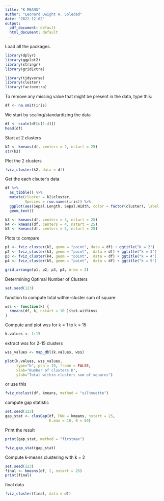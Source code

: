 ---
title: "K MEANS"
author: "Leonard Dwight A. Soledad"
date: "2022-12-02"
output:
  pdf_document: default
  html_document: default
---

Load all the packages.
```{r setup, include=FALSE}
library(dplyr)       
library(ggplot2)     
library(stringr)     
library(gridExtra)   

library(tidyverse)  
library(cluster)     
library(factoextra)  
```

To remove any missing value that might be present in the data, type this:
```{r}
df <- na.omit(iris)
```

We start by scaling/standardizing the data
```{r}
df <- scale(df[c(1:4)])
head(df)
```

Start at 2 clusters
```{r}
k2 <- kmeans(df, centers = 2, nstart = 25)
str(k2)
```

Plot the 2 clusters
```{r}
fviz_cluster(k2, data = df)
```

Get the each clsuter's data
```{r}
df %>%
  as_tibble() %>%
  mutate(cluster = k2$cluster,
         Species = row.names(iris)) %>%
  ggplot(aes(Sepal.Length, Sepal.Width, color = factor(cluster), label = Species)) +
  geom_text()

k3 <- kmeans(df, centers = 3, nstart = 25)
k4 <- kmeans(df, centers = 4, nstart = 25)
k5 <- kmeans(df, centers = 5, nstart = 25)
```

Plots to compare
```{r}
p1 <- fviz_cluster(k2, geom = "point", data = df) + ggtitle("k = 2")
p2 <- fviz_cluster(k3, geom = "point",  data = df) + ggtitle("k = 3")
p3 <- fviz_cluster(k4, geom = "point",  data = df) + ggtitle("k = 4")
p4 <- fviz_cluster(k5, geom = "point",  data = df) + ggtitle("k = 5")
```

```{r}
grid.arrange(p1, p2, p3, p4, nrow = 2)
```

Determining Optimal Number of Clusters
```{r}
set.seed(123)
```

function to compute total within-cluster sum of square 
```{r}
wss <- function(k) {
  kmeans(df, k, nstart = 10 )$tot.withinss
}
```

Compute and plot wss for k = 1 to k = 15
```{r}
k.values <- 1:15
```

extract wss for 2-15 clusters
```{r}
wss_values <- map_dbl(k.values, wss)

plot(k.values, wss_values,
     type="b", pch = 19, frame = FALSE, 
     xlab="Number of clusters K",
     ylab="Total within-clusters sum of squares")
```

or use this
```{r}
fviz_nbclust(df, kmeans, method = "silhouette")
```

compute gap statistic
```{r}
set.seed(123)
gap_stat <- clusGap(df, FUN = kmeans, nstart = 25,
                    K.max = 10, B = 50)
```

Print the result
```{r}
print(gap_stat, method = "firstmax")

fviz_gap_stat(gap_stat)
```

Compute k-means clustering with k = 2
```{r}
set.seed(123)
final <- kmeans(df, 2, nstart = 25)
print(final)
```

final data
```{r}
fviz_cluster(final, data = df)
```

